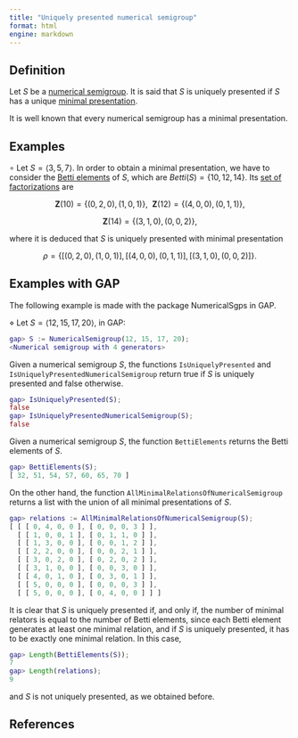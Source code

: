 ```yaml
---
title: "Uniquely presented numerical semigroup"
format: html
engine: markdown
---
```


<!--  -->

## Definition

Let $S$ be a [numerical semigroup](../Basic-concepts/Numerical-semigroup.qmd). It is said that $S$ is uniquely presented if $S$ has a unique [minimal presentation](../Presentations-NS/Presentation-NS.qmd).

It is well known that every numerical semigroup has a minimal presentation.

## Examples

$\circ$ Let $S = \langle 3, 5, 7 \rangle$. In order to obtain a minimal presentation, we have to consider the [Betti elements](../Presentations-NS/Betti-element.qmd) of $S$, which are $Betti(S) = \{10, 12, 14\}$. Its [set of factorizations](../Presentations-NS/Set-of-factorizations.qmd) are

$$
\mathbf{Z}(10) = \{(0,2,0), (1,0,1)\}, ~~ \mathbf{Z}(12) = \{(4,0,0), (0,1,1)\},
$$

$$
\mathbf{Z}(14) = \{(3,1,0), (0,0,2)\},
$$

where it is deduced that $S$ is uniquely presented with minimal presentation

$$
\rho = \{[(0,2,0), (1,0,1)], [(4,0,0), (0,1,1)], [(3,1,0), (0,0,2)]\}.
$$

## Examples with GAP

The following example is made with the package NumericalSgps in GAP.

$\diamond$ Let $S = \langle 12, 15, 17, 20 \rangle$, in GAP:

``` gap
gap> S := NumericalSemigroup(12, 15, 17, 20);
<Numerical semigroup with 4 generators>
```

Given a numerical semigroup $S$, the functions `IsUniquelyPresented` and `IsUniquelyPresentedNumericalSemigroup` return true if $S$ is uniquely presented and false otherwise.

``` gap
gap> IsUniquelyPresented(S);
false
gap> IsUniquelyPresentedNumericalSemigroup(S);
false
```

Given a numerical semigroup $S$, the function `BettiElements` returns the Betti elements of $S$.

``` gap
gap> BettiElements(S);
[ 32, 51, 54, 57, 60, 65, 70 ]
```

On the other hand, the function `AllMinimalRelationsOfNumericalSemigroup` returns a list with the union of all minimal presentations of $S$.

``` gap
gap> relations := AllMinimalRelationsOfNumericalSemigroup(S);
[ [ [ 0, 4, 0, 0 ], [ 0, 0, 0, 3 ] ],
  [ [ 1, 0, 0, 1 ], [ 0, 1, 1, 0 ] ],
  [ [ 1, 3, 0, 0 ], [ 0, 0, 1, 2 ] ],
  [ [ 2, 2, 0, 0 ], [ 0, 0, 2, 1 ] ],
  [ [ 3, 0, 2, 0 ], [ 0, 2, 0, 2 ] ],
  [ [ 3, 1, 0, 0 ], [ 0, 0, 3, 0 ] ],
  [ [ 4, 0, 1, 0 ], [ 0, 3, 0, 1 ] ],
  [ [ 5, 0, 0, 0 ], [ 0, 0, 0, 3 ] ],
  [ [ 5, 0, 0, 0 ], [ 0, 4, 0, 0 ] ] ]
```

It is clear that $S$ is uniquely presented if, and only if, the number of minimal relators is equal to the number of Betti elements, since each Betti element generates at least one minimal relation, and if $S$ is uniquely presented, it has to be exactly one minimal relation. In this case,

``` gap
gap> Length(BettiElements(S));
7
gap> Length(relations);
9
```

and $S$ is not uniquely presented, as we obtained before.

## References
